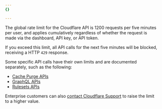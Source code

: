 ```yaml
---
{}

---
```


The global rate limit for the Cloudflare API is 1200 requests per five minutes per user, and applies cumulatively regardless of whether the request is made via the dashboard, API key, or API token.

If you exceed this limit, all API calls for the next five minutes will be blocked, receiving a HTTP `429` response.

Some specific API calls have their own limits and are documented separately, such as the following:

* [Cache Purge APIs](/api/operations/zone-purge)
* [GraphQL APIs](/analytics/graphql-api/limits/)
* [Rulesets APIs](/ruleset-engine/rulesets-api/#limits)

Enterprise customers can also [contact Cloudflare Support](/support/contacting-cloudflare-support/) to raise the limit to a higher value.
